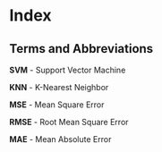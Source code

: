# Index {.unnumbered}

## Terms and Abbreviations

**SVM** - Support Vector Machine

**KNN** - K-Nearest Neighbor

**MSE** - Mean Square Error

**RMSE** - Root Mean Square Error

**MAE** - Mean Absolute Error